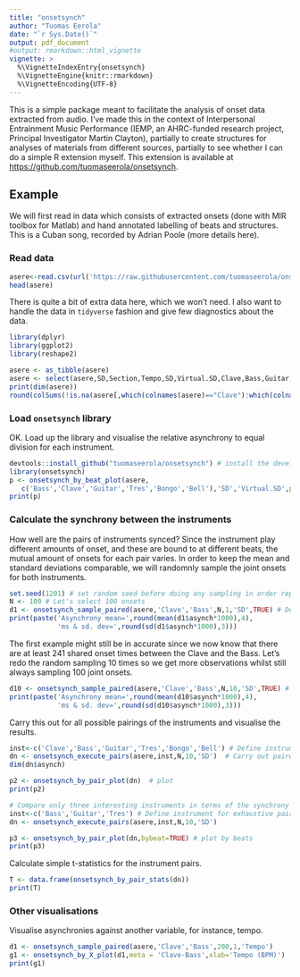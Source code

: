 ```yaml
---
title: "onsetsynch"
author: "Tuomas Eerola"
date: "`r Sys.Date()`"
output: pdf_document
#output: rmarkdown::html_vignette
vignette: >
  %\VignetteIndexEntry{onsetsynch}
  %\VignetteEngine{knitr::rmarkdown}
  %\VignetteEncoding{UTF-8}
---
```


This is a simple package meant to facilitate the analysis of onset data extracted from audio. I've made this in the context of Interpersonal Entrainment Music Performance (IEMP, an AHRC-funded research project, Principal Investigator Martin Clayton), partially to create structures for analyses of materials from different sources, partially to see whether I can do a simple R extension myself. This extension is available at [https://github.com/tuomaseerola/onsetsynch](https://github.com/tuomaseerola/onsetsynch).

## Example

We will first read in data which consists of extracted onsets (done with MIR toolbox for Matlab) and hand annotated labelling of beats and structures. This is a Cuban song, recorded by Adrian Poole (more details here).

### Read data

```r
asere<-read.csv(url('https://raw.githubusercontent.com/tuomaseerola/onsetsynch/master/data/Asere_OU_2.csv'))
head(asere)
```

There is quite a bit of extra data here, which we won't need. I also want to handle the data in `tidyverse` fashion and give few diagnostics about the data.

```r
library(dplyr)
library(ggplot2)
library(reshape2)
```

```r

asere <- as_tibble(asere)
asere <- select(asere,SD,Section,Tempo,SD,Virtual.SD,Clave,Bass,Guitar,Tres,Bongo,Bell) # keep only key variables
print(dim(asere))
round(colSums(!is.na(asere[,which(colnames(asere)=="Clave"):which(colnames(asere)=="Bell")]),na.rm = T)/nrow(asere),2) # percentage of available data
```

### Load `onsetsynch` library

OK. Load up the library and visualise the relative asynchrony to equal division for each instrument.

```r
devtools::install_github("tuomaseerola/onsetsynch") # install the developmental package synchrony
library(onsetsynch)
p <- onsetsynch_by_beat_plot(asere,
   c('Bass','Clave','Guitar','Tres','Bongo','Bell'),'SD','Virtual.SD',pcols=2)
print(p)
```

### Calculate the synchrony between the instruments

How well are the pairs of instruments synced? Since the instrument play different amounts of onset, and these are bound to at different beats, the mutual amount of onsets for each pair varies. In order to keep the mean and standard deviations comparable, we will randomnly sample the joint onsets for both instruments. 

```r
set.seed(1201) # set random seed before doing any sampling in order replicate results
N <- 100 # Let's select 100 onsets
d1 <- onsetsynch_sample_paired(asere,'Clave','Bass',N,1,'SD',TRUE) # Determine the instrument pair
print(paste('Asynchrony mean=',round(mean(d1$asynch*1000),4),
            'ms & sd. dev=',round(sd(d1$asynch*1000),3)))
```
The first example might still be in accurate since we now know that there are at least 241 shared onset times between the Clave and the Bass. Let's redo the random sampling 10 times so we get more observations whilst still always sampling 100 joint onsets.
```r
d10 <- onsetsynch_sample_paired(asere,'Clave','Bass',N,10,'SD',TRUE) # New parameter 10 for 10 times
print(paste('Asynchrony mean=',round(mean(d10$asynch*1000),4),
            'ms & sd. dev=',round(sd(d10$asynch*1000),3)))
```

Carry this out for all possible pairings of the instruments and visualise the results.

```r
inst<-c('Clave','Bass','Guitar','Tres','Bongo','Bell') # Define instruments 
dn <- onsetsynch_execute_pairs(asere,inst,N,10,'SD')  # Carry out pairwise comparisons
dim(dn$asynch)

p2 <- onsetsynch_by_pair_plot(dn)  # plot
print(p2)  

# Compare only three interesting instruments in terms of the synchrony across the beats
inst<-c('Bass','Guitar','Tres') # Define instrument for exhaustive pairwise comparison
dn <- onsetsynch_execute_pairs(asere,inst,N,10,'SD')

p3 <- onsetsynch_by_pair_plot(dn,bybeat=TRUE) # plot by beats
print(p3)  
```
Calculate simple t-statistics for the instrument pairs.
```r
T <- data.frame(onsetsynch_by_pair_stats(dn))
print(T)
```
### Other visualisations

Visualise asynchronies against another variable, for instance, tempo.

```r
d1 <- onsetsynch_sample_paired(asere,'Clave','Bass',200,1,'Tempo')
g1 <- onsetsynch_by_X_plot(d1,meta = 'Clave-Bass',xlab='Tempo (BPM)')
print(g1)
```


